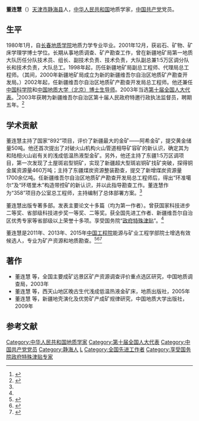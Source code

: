 '''董连慧'''（{{bd|1956年|10月||}}）[[天津市|天津市]][[静海县|静海县]]人，[[中华人民共和国|中华人民共和国]]地质学家，[[中国共产党|中国共产党]]党员。

==生平==
1980年1月，自[[长春地质学院|长春地质学院]]地质力学专业毕业。2001年12月，获岩石、矿物、矿床学理学博士学位。长期从事地质调查、矿产勘查工作，曾在新疆地矿局第一地质大队历任分队技术员、组长、副技术负责、技术负责，大队副总兼1∶5万区调分队长和技术负责，大队总工。1998年起，历任新疆地矿局副总工程师、代理局总工程师。（其间，2000年新疆地矿局成立为新的新疆维吾尔自治区地质矿产勘查开发局。）2002年起，任新疆维吾尔自治区地质矿产勘查开发局总工程师。他还兼任[[中国科学院|中国科学院]]和[[中国地质大学（北京）|中国地质大学（北京）]][[博士生导师|博士生导师]]。2003年当选[[第十届全国人大代表|第十届全国人大代表]]。<ref name=lsg>{{cite news |language =  |author =  |coauthors =  |url = http://www.lsgf.ac.cn/huojiang/likexuejiang/2011/yewai/6948.htm |title = 董连慧 |publisher = 李四光地质科学奖基金会 |pages =  |date = 2013-01-31 |accessdate =  |archive-date = 2019-09-17 |archive-url = https://web.archive.org/web/20190917223229/http://www.lsgf.ac.cn/huojiang/likexuejiang/2011/yewai/6948.htm |dead-url = no }}</ref>2003年获聘为新疆维吾尔自治区第十届人民政府特邀行政执法监督员，聘期五年。<ref name=xzb>{{cite news |language =  |author =  |coauthors =  |url = http://www.110.com/fagui/law_177068.html |title = 新疆维吾尔自治区人民政府办公厅关于聘请自治区第十届人民政府特邀行政执法监督员的决定（新政办发〔2003〕134号） |publisher = 新疆维吾尔自治区人民政府办公厅 |pages =  |date = 2003-10-14 |accessdate =  |archive-date = 2016-12-24 |archive-url = https://web.archive.org/web/20161224032259/http://www.110.com/fagui/law_177068.html |dead-url = no }}</ref>

==学术贡献==
董连慧主持了国家“892”项目，评价了新疆最大的金矿——阿希金矿，提交黄金储量50吨。他还首次提出了对破火山机构火山管道相导矿容矿的新认识，确定其为和陆相火山岩有关的浅成低温热液型金矿。另外，他还主持了东疆1:5万区调项目，第一次发现了土屋斑岩型铜矿，实现了新疆超大型斑岩铜矿找矿突破，探得铜金属资源量460万吨；主持了东疆煤炭资源整装勘查，提交了新增煤炭资源量1700余亿吨。任新疆维吾尔自治区地质矿产勘查开发局总工程师后，得出“环准噶尔”及“环塔里木”构造带控矿的新认识，并以此指导勘查工作。董连慧作为“358”项目办公室总工程师，主持编制了总体部署方案。<ref name=lsg/>

董连慧出版专著多部。发表主要论文十多篇（均为第一作者）。曾获国家科技进步二等奖、省部级科技进步奖一等奖、二等奖。获全国先进工作者、新疆维吾尔自治区优秀专家等省部级以上荣誉十多项。享受国务院“[[政府特殊津贴|政府特殊津贴]]”。<ref name=lsg/>

董连慧是2011年、2013年、2015年[[中国工程院|中国工程院]]能源与矿业工程学部院士增选有效候选人，专业为矿产资源和地质勘查。<ref>{{cite news|language =|author =|coauthors =|url =http://www.cae.cn/cae/html/main/col255/2012-02/27/20120227140304031872521_1.html|title =2011年中国工程院院士增选有效候选人名单|publisher =中国工程院|pages =|date =2011-05-25|accessdate =}}{{dead link|date=2018年4月 |bot=InternetArchiveBot |fix-attempted=yes }}</ref><ref>{{cite news|language =|author =|coauthors =|url =http://www.cae.cn/cae/html/main/col673/2013-05/21/20130521165642405552206_1.html|title =2013年中国工程院院士增选有效候选人名单|publisher =中国工程院|pages =|date =2013-05-22|accessdate =|deadurl =yes|archiveurl =https://web.archive.org/web/20170530130847/http://www.cae.cn/cae/html/main/col673/2013-05/21/20130521165642405552206_1.html|archivedate =2017-05-30}}</ref><ref>{{cite news|language =|author =|coauthors =|url =http://www.cae.cn/cae/html/main/col66/2015-05/15/20150515172404533842117_1.html|title =中国工程院2015年院士增选有效候选人名单|publisher =中国工程院|pages =|date =2015-05-15|accessdate =|deadurl =yes|archiveurl =https://web.archive.org/web/20170410023404/http://www.cae.cn/cae/html/main/col66/2015-05/15/20150515172404533842117_1.html|archivedate =2017-04-10}}</ref>

==著作==
*董连慧 等，全国主要成矿远景区矿产资源调查评价重点选区研究，中国地质调查局，2003年 
*董连慧 等，西天山地区晚古生代浅成低温热液金矿床，地质出版社，2005年 
*董连慧 等，新疆地壳演化及优势矿产成矿规律研究，中国地质大学出版社，2009年

==参考文献==
{{reflist}}

{{DEFAULTSORT:Dong董}}
[[Category:中华人民共和国地质学家|Category:中华人民共和国地质学家]]
[[Category:第十届全国人大代表|Category:第十届全国人大代表]]
[[Category:中国共产党党员|Category:中国共产党党员]]
[[Category:静海人|Category:静海人]]
[[Category:董姓|L]]
[[Category:全国先进工作者|Category:全国先进工作者]]
[[Category:享受国务院政府特殊津贴专家|Category:享受国务院政府特殊津贴专家]]